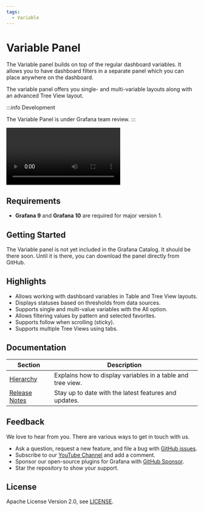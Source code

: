 ```yaml
---
tags:
  - Variable
---
```



# Variable Panel

The Variable panel builds on top of the regular dashboard variables. It allows you to have dashboard filters in a separate panel which you can place anywhere on the dashboard.

The variable panel offers you single- and multi-variable layouts along with an advanced Tree View layout.

:::info Development

The Variable Panel is under Grafana team review.
:::

<Video
  src="https://www.youtube.com/embed/mYYtMW9qiPA"
  title="Demonstrates the Variable panel functionality."
/>

## Requirements

- **Grafana 9** and **Grafana 10** are required for major version 1.

## Getting Started

The Variable panel is not yet included in the Grafana Catalog. It should be there soon. Until it is there, you can download the panel directly from GitHub.

## Highlights

- Allows working with dashboard variables in Table and Tree View layouts.
- Displays statuses based on thresholds from data sources.
- Supports single and multi-value variables with the All option.
- Allows filtering values by pattern and selected favorites.
- Supports follow when scrolling (sticky).
- Supports multiple Tree Views using tabs.

## Documentation

| Section                   | Description                                                 |
| ------------------------- | ----------------------------------------------------------- |
| [Hierarchy](hierarchy/)   | Explains how to display variables in a table and tree view. |
| [Release Notes](release/) | Stay up to date with the latest features and updates.       |

## Feedback

We love to hear from you. There are various ways to get in touch with us.

- Ask a question, request a new feature, and file a bug with [GitHub issues](https://github.com/volkovlabs/volkovlabs-variable-panel/issues/new/choose).
- Subscribe to our [YouTube Channel](https://www.youtube.com/@volkovlabs) and add a comment.
- Sponsor our open-source plugins for Grafana with [GitHub Sponsor](https://github.com/sponsors/VolkovLabs).
- Star the repository to show your support.

## License

Apache License Version 2.0, see [LICENSE](https://github.com/volkovlabs/volkovlabs-variable-panel/blob/main/LICENSE).
